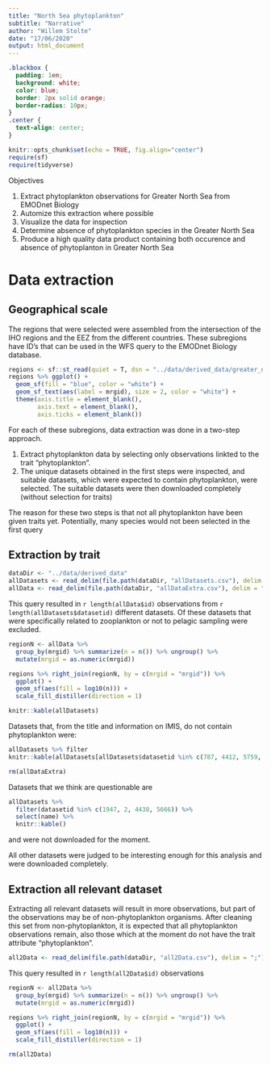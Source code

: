 ```yaml
---
title: "North Sea phytoplankton"
subtitle: "Narrative"
author: "Willem Stolte"
date: "17/06/2020"
output: html_document
---
```


```css
.blackbox {
  padding: 1em;
  background: white;
  color: blue;
  border: 2px solid orange;
  border-radius: 10px;
}
.center {
  text-align: center;
}
```

```r
knitr::opts_chunk$set(echo = TRUE, fig.align="center")
require(sf)
require(tidyverse)
```



:::: {.blackbox data-latex=""}
::: {.center data-latex=""}
Objectives
:::

1. Extract phytoplankton observations for Greater North Sea from EMODnet Biology
1. Automize this extraction where possible
1. Visualize the data for inspection
1. Determine absence of phytoplankton species in the Greater North Sea
1. Produce a high quality data product containing both occurence and absence of phytoplanton in Greater North Sea
::::




# Data extraction

## Geographical scale

The regions that were selected were assembled from the intersection of the IHO regions and the EEZ from the different countries. These subregions have ID's that can be used in the WFS query to the EMODnet Biology database.

```r
regions <- sf::st_read(quiet = T, dsn = "../data/derived_data/greater_north_sea-selection_from_eez-iho-union-v2.geojson", layer = "greater_north_sea-selection_from_eez-iho-union-v2") %>% st_simplify()
regions %>% ggplot() +
  geom_sf(fill = "blue", color = "white") +
  geom_sf_text(aes(label = mrgid), size = 2, color = "white") +
  theme(axis.title = element_blank(),
        axis.text = element_blank(),
        axis.ticks = element_blank())
```


For each of these subregions, data extraction was done in a two-step approach. 

1. Extract phytoplankton data by selecting only observations linkted to the trait "phytoplankton".
1. The unique datasets obtained in the first steps were inspected, and suitable datasets, which were expected to contain phytoplankton, were selected. The suitable datasets were then downloaded completely (without selection for traits)

The reason for these two steps is that not all phytoplankton have been given traits yet. Potentially, many species would not been selected in the first query

## Extraction by trait

```r
dataDir <- "../data/derived_data"
allDatasets <- read_delim(file.path(dataDir, "allDatasets.csv"), delim = ";", )
allData <- read_delim(file.path(dataDir, "allDataExtra.csv"), delim = ";")
```


This query resulted in `r length(allData$id)` observations from `r length(allDatasets$datasetid)` different datasets. Of these datasets that were specifically related to zooplankton or not to pelagic sampling were excluded. 


```r
regionN <- allData %>%
  group_by(mrgid) %>% summarize(n = n()) %>% ungroup() %>%
  mutate(mrgid = as.numeric(mrgid))

regions %>% right_join(regionN, by = c(mrgid = "mrgid")) %>%
  ggplot() +
  geom_sf(aes(fill = log10(n))) +
  scale_fill_distiller(direction = 1)

```





```r
knitr::kable(allDatasets)
```



Datasets that, from the title and information on IMIS, do not contain phytoplankton were:

```r
allDatasets %>% filter
knitr::kable(allDatasets[allDatasets$datasetid %in% c(787, 4412, 5759, 2756, 4687),]$name)
```

```r
rm(allDataExtra)
```










Datasets that we think are questionable are 
```r
allDatasets %>% 
  filter(datasetid %in% c(1947, 2, 4438, 5666)) %>% 
  select(name) %>% 
  knitr::kable()
```
and were not downloaded for the moment. 

All other datasets were judged to be interesting enough for this analysis and were downloaded completely. 



## Extraction all relevant dataset

Extracting all relevant datasets will result in more observations, but part of the observations may be of non-phytoplankton organisms. After cleaning this set from non-phytoplankton, it is expected that all phytoplankton observations remain, also those which at the moment do not have the trait attribute "phytoplankton".


```r

all2Data <- read_delim(file.path(dataDir, "all2Data.csv"), delim = ";")
```

This query resulted in `r length(all2Data$id)` observations

```r
regionN <- all2Data %>%
  group_by(mrgid) %>% summarize(n = n()) %>% ungroup() %>%
  mutate(mrgid = as.numeric(mrgid))

regions %>% right_join(regionN, by = c(mrgid = "mrgid")) %>%
  ggplot() +
  geom_sf(aes(fill = log10(n))) +
  scale_fill_distiller(direction = 1)

```



```r
rm(all2Data)
```



